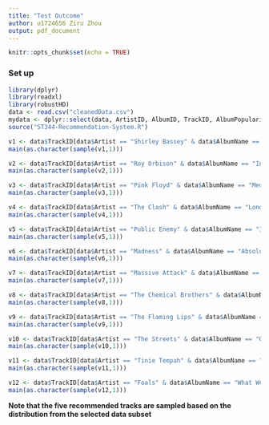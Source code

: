 ```yaml
---
title: "Test Outcome"
author: u1724656 Ziru Zhou
output: pdf_document
---
```


```r
knitr::opts_chunk$set(echo = TRUE)
```

### Set up

```r
library(dplyr)
library(readxl)
library(robustHD)
data <- read.csv("cleanedData.csv")
mydata <- dplyr::select(data, ArtistID, AlbumID, TrackID, AlbumPopularity, TrackDanceability, TrackEnergy, TrackLoudness, TrackSpeechiness, TrackAcousticness, TrackInstrumentalness, TrackLiveness, TrackValence, TrackTempo)
source("ST344-Recommendation-System.R")
```


```r
v1 <- data$TrackID[data$Artist == "Shirley Bassey" & data$AlbumName == "Shirley Bassey"]
main(as.character(sample(v1,1)))
```

```r
v2 <- data$TrackID[data$Artist == "Roy Orbison" & data$AlbumName == "In Dreams"]
main(as.character(sample(v2,1)))
```

```r
v3 <- data$TrackID[data$Artist == "Pink Floyd" & data$AlbumName == "Meddle"]
main(as.character(sample(v3,1)))
```

```r
v4 <- data$TrackID[data$Artist == "The Clash" & data$AlbumName == "London Calling"]
main(as.character(sample(v4,1)))
```

```r
v5 <- data$TrackID[data$Artist == "Public Enemy" & data$AlbumName == "It Takes A Nation Of Millions To Hold Us Back"]
main(as.character(sample(v5,1)))
```

```r
v6 <- data$TrackID[data$Artist == "Madness" & data$AlbumName == "Absolutely"]
main(as.character(sample(v6,1)))
```

```r
v7 <- data$TrackID[data$Artist == "Massive Attack" & data$AlbumName == "Blue Lines"]
main(as.character(sample(v7,1)))
```

```r
v8 <- data$TrackID[data$Artist == "The Chemical Brothers" & data$AlbumName == "Dig Your Own Hole"]
main(as.character(sample(v8,1)))
```

```r
v9 <- data$TrackID[data$Artist == "The Flaming Lips" & data$AlbumName == "Yoshimi Battles The Pink Robots"]
main(as.character(sample(v9,1)))
```

```r
v10 <- data$TrackID[data$Artist == "The Streets" & data$AlbumName == "Original Pirate Material"]
main(as.character(sample(v10,1)))
```

```r
v11 <- data$TrackID[data$Artist == "Tinie Tempah" & data$AlbumName == "Disc-Overy"]
main(as.character(sample(v11,1)))
```

```r
v12 <- data$TrackID[data$Artist == "Foals" & data$AlbumName == "What Went Down"]
main(as.character(sample(v12,1)))
```

**Note that the five recommended tracks are sampled based on the distribution from the selected data subset**